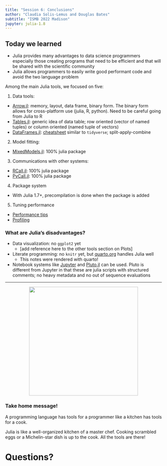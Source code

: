 ```yaml
---
title: "Session 6: Conclusions"
author: "Claudia Solis-Lemus and Douglas Bates"
subtitle: "ISMB 2022 Madison"
jupyter: julia-1.8
---
```


## Today we learned

- Julia provides many advantages to data science programmers especially those creating programs that need to be efficient and that will be shared with the scientific community
- Julia allows programmers to easily write good performant code and avoid the two language problem


Among the main Julia tools, we focused on five:

1. Data tools:

  -  [Arrow.jl](https://github.com/JuliaData/Arrow.jl): memory, layout, data frame, binary form. The binary form allows for cross-platform use (julia, R, python). Need to be careful going from Julia to R
  - [Tables.jl](https://github.com/JuliaData/Tables.jl): generic idea of data table; row oriented (vector of named tuples) or column oriented (named tuple of vectors)
  - [DataFrames.jl](https://github.com/JuliaData/DataFrames.jl): [cheatsheet](https://ahsmart.com/assets/pages/data-wrangling-with-data-frames-jl-cheat-sheet/DataFramesCheatSheet_v0.22_rev1.pdf) similar to `tidyverse`; split-apply-combine

2. Model fitting:

  - [MixedModels.jl](https://github.com/JuliaStats/MixedModels.jl): 100% julia package

3. Communications with other systems:

  - [RCall.jl](https://github.com/JuliaInterop/RCall.jl): 100% julia package
  - [PyCall.jl](https://github.com/JuliaPy/PyCall.jl): 100% julia package

4. Package system

  - With Julia 1.7+, precompilation is done when the package is added

5. Tuning performance

  - [Performance tips](https://docs.julialang.org/en/v1/manual/performance-tips/)
  - [Profiling](https://docs.julialang.org/en/v1/manual/profile/)

### What are Julia's disadvantages?

- Data visualization: no `ggplot2` yet
  - [add reference here to the other tools section on Plots]
- Literate programming: no `knitr` yet, but [quarto.org](https://quarto.org/) handles Julia well
  - This notes were rendered with quarto!
- Notebook systems like [Jupyter](https://jupyter.org) and [Pluto.jl](https://github.com/fonsp/Pluto.jl) can be used.  Pluto is different from Jupyter in that these are julia scripts with structured comments; no heavy metadata and no out of sequence evaluations
  
---


<div style="text-align:center"><img src="pics/julia-logo.png" width="350"/></div>


### Take home message!

A programming language has tools for a programmer like a kitchen has tools for a cook.

Julia is like a well-organized kitchen of a master chef. Cooking scrambled eggs or a Michelin-star dish is up to the cook. All the tools are there!


# Questions?